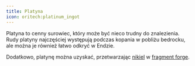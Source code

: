 ```yaml
---  
title: Platyna  
icon: oritech:platinum_ingot  
---  
```


Platyna to cenny surowiec, który może być nieco trudny do znalezienia. Rudy platyny najczęściej występują podczas kopania w pobliżu bedrocku, ale można je również łatwo odkryć w Endzie.  

Dodatkowo, platynę można uzyskać, przetwarzając [nikiel](../resources/nickel) w [fragment forge](../processing/fragment_forge).  
